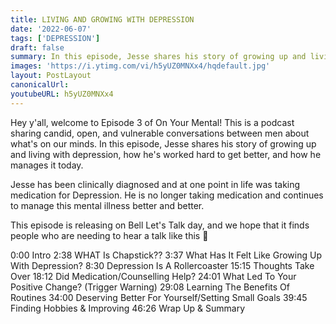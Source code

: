 ```yaml
---
title: LIVING AND GROWING WITH DEPRESSION
date: '2022-06-07'
tags: ['DEPRESSION']
draft: false
summary: In this episode, Jesse shares his story of growing up and living with depression, how he's worked hard to get better, and how he manages it today.
images: 'https://i.ytimg.com/vi/h5yUZ0MNXx4/hqdefault.jpg'
layout: PostLayout
canonicalUrl:
youtubeURL: h5yUZ0MNXx4
---
```


<YoutubeEmbed embedId="h5yUZ0MNXx4" />
<AudioSocials />

Hey y'all, welcome to Episode 3 of On Your Mental! This is a podcast sharing candid, open, and vulnerable conversations between men about what's on our minds. In this episode, Jesse shares his story of growing up and living with depression, how he's worked hard to get better, and how he manages it today.

Jesse has been clinically diagnosed and at one point in life was taking medication for Depression. He is no longer taking medication and continues to manage this mental illness better and better.

This episode is releasing on Bell Let's Talk day, and we hope that it finds people who are needing to hear a talk like this 💙

0:00 Intro
2:38 WHAT Is Chapstick??
3:37 What Has It Felt Like Growing Up With Depression?
8:30 Depression Is A Rollercoaster
15:15 Thoughts Take Over
18:12 Did Medication/Counselling Help?
24:01 What Led To Your Positive Change? (Trigger Warning)
29:08 Learning The Benefits Of Routines
34:00 Deserving Better For Yourself/Setting Small Goals
39:45 Finding Hobbies & Improving
46:26 Wrap Up & Summary
